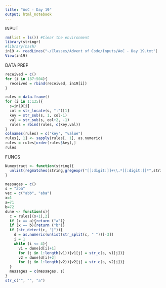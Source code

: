 ```yaml
---
title: "AoC - Day 19"
output: html_notebook
---
```


INPUT

```r
rm(list = ls()) #Clear the environment
library(stringr)
#library(hash)
in19 <- readLines("~/Classes/Advent of Code/Inputs/AoC - Day 19.txt")
View(in19)
```

DATA PREP

```r
received = c()
for (i in 137:504){
  received = rbind(received, in19[i])
}

rules = data.frame()
for (i in 1:135){
  s=in19[i]
  col = str_locate(s, ":")[1]
  key = str_sub(s, 1, col-1)
  val = str_sub(s, col+2, -1)
  rules = rbind(rules, c(key,val))
}
colnames(rules) = c("key", "value")
rules[, 1] <- sapply(rules[, 1], as.numeric)
rules = rules[order(rules$key),]
rules
```

FUNCS

```r
Numextract <- function(string){
  unlist(regmatches(string,gregexpr("[[:digit:]]+\\.*[[:digit:]]*",string)))
}

messages = c()
s = "aba"
vec = c("abb", "aba")
x=1
a=71
b=72
dune <- function(x){
  c = rules[(x+1),2]
  if (x == a){return ("a")}
  if (x == b){return ("b")}
  if (str_detect(c, "|")){
    d = as.numeric(unlist(str_split(c, " "))[-3])
    i = 1
    while (i <= 4){
      v1 = dune[d[i]+1]
      for (j in 1:length(v1)){v1[j] = str_c(s, v1[j])}
      v2 = dune[d[i]+2]
      for (j in 1:length(v2)){v2[j] = str_c(s, v2[j])}
  }
  messages = c(messages, s)
}
str_c("", "", "a")
```

